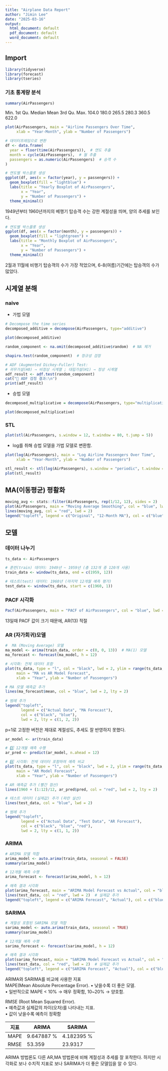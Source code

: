 ```yaml
---
title: "Airplane Data Report"
author: "Jimin Lee"
date: "2025-03-16"
output:
  html_document: default
  pdf_document: default
  word_document: default
---
```

## Import 
```r
library(tidyverse)
library(forecast)
library(tseries)
```

### 기초 통계량 분석 
```r
summary(AirPassengers)
```

   Min. 1st Qu.  Median    Mean 3rd Qu.    Max. 
  104.0   180.0   265.5   280.3   360.5   622.0 

```r
plot(AirPassengers, main = "Airline Passengers Over Time",
     xlab = "Year-Month", ylab = "Number of Passengers")
```

```r
# 데이터프레임으로 변환 
df <- data.frame(
  year = floor(time(AirPassengers)),  # 연도 추출
  month = cycle(AirPassengers),  # 월 추출
  passengers = as.numeric(AirPassengers)  # 승객 수
)

# 연도별 박스플롯 생성
ggplot(df, aes(x = factor(year), y = passengers)) +
  geom_boxplot(fill = "lightblue") +
  labs(title = "Yearly Boxplot of AirPassengers",
       x = "Year",
       y = "Number of Passengers") +
  theme_minimal()
```
  
1949년부터 1960년까지의 베행기 탑승객 수는 강한 계절성을 띄며, 양의 추세를 보인다.  

```r
# 연도별 박스플롯 생성
ggplot(df, aes(x = factor(month), y = passengers)) +
  geom_boxplot(fill = "lightgreen") +
  labs(title = "Monthly Boxplot of AirPassengers",
       x = "Year",
       y = "Number of Passengers") +
  theme_minimal()
```
  
 2월과 11월에 비행기 탑승객의 수가 가장 적었으며, 6-8(여름)기간에는 탑승객의 수가 많았다.  


## 시계열 분해 
### naive
- 가법 모델 
```r
# Decompose the time series
decomposed_additive = decompose(AirPassengers, type="additive")

plot(decomposed_additive)
```
```r
random_component <- na.omit(decomposed_additive$random)  # NA 제거

shapiro.test(random_component)  # 정규성 검정

# ADF (Augmented Dickey-Fuller) Test:
# 귀무가설(H0) → 비정상 시계열 ; 대립가설(H1) → 정상 시계열 
adf_result <- adf.test(random_component)
cat("📌 ADF 검정 결과:\n")
print(adf_result)
```
   
   
- 승법 모델 
```r
decomposed_multiplicative = decompose(AirPassengers, type="multiplicative")

plot(decomposed_multiplicative)
```
   
   
### STL 
```r
plot(stl(AirPassengers, s.window = 12, t.window = 80, t.jump = 5))
```
    
- log를 취해 승법 모델을 가법 모델로 변환함. 
```r
plot(log(AirPassengers), main = "Log Airline Passengers Over Time",
     xlab = "Year-Month", ylab = "Number of Passengers")
```

```r
stl_result <- stl(log(AirPassengers), s.window = "periodic", t.window = 80)
plot(stl_result)
```
   
## MA(이동평균) 평활화 
```r
moving_avg <- stats::filter(AirPassengers, rep(1/12, 12), sides = 2)
plot(AirPassengers, main = "Moving Average Smoothing", col = "blue", lwd = 2)
lines(moving_avg, col = "red", lwd = 2)
legend("topleft", legend = c("Original", "12-Month MA"), col = c("blue", "red"), lwd = 2)

```
  

## 모델 
### 데이터 나누기 
```r
ts_data <- AirPassengers

# 훈련(train) 데이터: 1949년 ~ 1959년 (총 132개 중 120개 사용)
train_data <- window(ts_data, end = c(1959, 12))

# 테스트(test) 데이터: 1960년 (마지막 12개월 예측 평가)
test_data <- window(ts_data, start = c(1960, 1))
```

### PACF 시각화 
```r
Pacf(AirPassengers, main = "PACF of AirPassengers", col = "blue", lwd = 2)
```
   
13일때 PACF 값이 크기 때문에, AR(13) 적절 

### AR (자가회귀)모델 

```r
#  MA (Moving Average) 모델 
ma_model <- arima(train_data, order = c(0, 0, 13))  # MA(1) 모델
ma_forecast <- forecast(ma_model, h = 12)

# 시각화: 전체 데이터 포함
plot(ts_data, type = "l", col = "black", lwd = 2, ylim = range(ts_data, ma_forecast$mean),
     main = "MA vs AR Model Forecast",
     xlab = "Year", ylab = "Number of Passengers")

# MA 모델 예측값 추가
lines(ma_forecast$mean, col = "blue", lwd = 2, lty = 2)
 
# 범례 추가
legend("topleft",
       legend = c("Actual Data", "MA Forecast"),
       col = c("black", "blue"),
       lwd = 2, lty = c(1, 2, 2))
```
  
p=1로 고정한 버전은 제대로 계절성도, 추세도 잘 반영하지 못했다. 

```r
ar_model <- ar(train_data)

# 3️⃣ 12개월 예측 수행
ar_pred <- predict(ar_model, n.ahead = 12)

# 4️⃣ 시각화: 전체 데이터 포함하여 예측 비교
plot(ts_data, type = "l", col = "black", lwd = 2, ylim = range(ts_data, ar_pred$pred),
     main = "AR Model Forecast",
     xlab = "Year", ylab = "Number of Passengers")

# AR 예측값 추가 (빨간 점선)
lines(1960 + (1:12)/12, ar_pred$pred, col = "red", lwd = 2, lty = 2)

# 테스트 데이터 (실제값) 추가 (파란 실선)
lines(test_data, col = "blue", lwd = 2)

# 범례 추가
legend("topleft",
       legend = c("Actual Data", "Test Data", "AR Forecast"),
       col = c("black", "blue", "red"),
       lwd = 2, lty = c(1, 1, 2))
```


### ARIMA 
```r
# ARIMA 모델 적합
arima_model <- auto.arima(train_data, seasonal = FALSE)
summary(arima_model)

# 12개월 예측 수행
arima_forecast <- forecast(arima_model, h = 12)

# 예측 결과 시각화
plot(arima_forecast, main = "ARIMA Model Forecast vs Actual", col = "blue", lwd = 2)
lines(test_data, col = "red", lwd = 2)  # 실제값 추가
legend("topleft", legend = c("ARIMA Forecast", "Actual"), col = c("blue", "red"), lwd = 2)
```
   
### SARIMA 
```r
# 계절성 포함된 SARIMA 모델 적합
sarima_model <- auto.arima(train_data, seasonal = TRUE)
summary(sarima_model)

# 12개월 예측 수행
sarima_forecast <- forecast(sarima_model, h = 12)

# 예측 결과 시각화
plot(sarima_forecast, main = "SARIMA Model Forecast vs Actual", col = "blue", lwd = 2)
lines(test_data, col = "red", lwd = 2)  # 실제값 추가
legend("topleft", legend = c("SARIMA Forecast", "Actual"), col = c("blue", "red"), lwd = 2)
```

  
 ARIMA와 SARIMA를 비교에 사용한 지표   
  MAPE(Mean Absolute Percentage Error). 
	•	낮을수록 더 좋은 모델.     
	•	일반적으로 MAPE < 10% → 매우 정확함, 10~20% → 양호함.  
	
  RMSE (Root Mean Squared Error).  
	•	예측값과 실제값의 차이(오차)를 나타내는 지표.  
	•	값이 낮을수록 예측이 정확함      
	
	
| 지표 | ARIMA | SARIMA | 
| - | - | - | 
| MAPE | 9.647887 % | 4.182395 % | 
| RMSE | 53.359  | 23.9317 | 

ARIMA 방법론도 다른 AR,MA 방법론에 비해 계절성과 추세를 잘 포착한다. 하지만 시각화로 보나 수치적 지표로 보나 SARIMA가 더 좋은 모델임을 알 수 있다. 